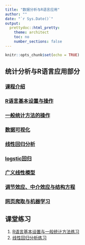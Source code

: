 ```yaml
---
title: "数据分析与R语言应用"
author: ""
date: "`r Sys.Date()`"
output: 
  prettydoc::html_pretty:
    theme: architect
    toc: no
    number_sections: false
---
```


```r
knitr::opts_chunk$set(echo = TRUE)
```

## 统计分析与R语言应用部分  
### [课程介绍](./lecture1/introduction.html)
### [R语言基本设置与操作](./lecture2/rintro.html)  
### [一般统计方法的操作](./lecture3/basicstats.html)  
### [数据可视化](./visualization/visualization.html)  
### [线性回归分析](./lecture4/lregress.html)  
### [logstic回归](./lecture5/logitreg.html)  
### [广义线性模型](./lecture6/glm.html)  
### [调节效应、中介效应与结构方程](./lecture7/sem.html)  
### [网页爬取与机器学习](./lecture8/rapplication.html)
  
## 课堂练习  
1. [R语言基本设置与一般统计方法练习](./assignment/exercise1.html)  
1. [线性回归分析练习](./assignment)  
